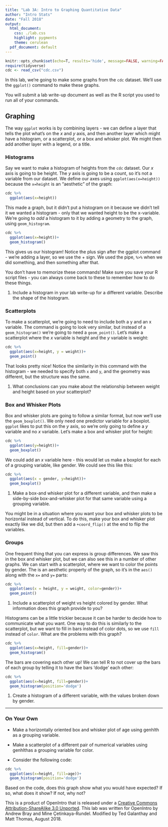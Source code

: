```yaml
---
title: "Lab 3A: Intro to Graphing Quantitative Data"
author: "Intro Stats"
date: "Fall 2018"
output:
  html_document:
    css: ./lab.css
    highlight: pygments
    theme: cerulean
  pdf_document: default
---
```


```r
knitr::opts_chunk$set(echo=T, results='hide', message=FALSE, warning=FALSE, eval=FALSE)
require(tidyverse)
cdc <- read_csv("cdc.csv")
```

In this lab, we're going to make some graphs from the `cdc` dataset. We'll use the `ggplot()` command to make these graphs.

You will submit a lab write-up document as well as the R script you used to run all of your commands.

## Graphing

The way `ggplot` works is by combining layers - we can define a layer that tells the plot what's on the $x$ and $y$ axis, and then another layer which might have a histogram, or a scatterplot, or a box and whisker plot. We might then add another layer with a legend, or a title.

### Histograms

Say we want to make a histogram of heights from the `cdc` dataset. Our $x$ axis is going to be height. The $y$ axis is going to be a count, so it's not a variable from our dataset. We define our axes using `ggplot(aes(x=height))` because the `x=height` is an "aesthetic" of the graph:

```r
cdc %>% 
  ggplot(aes(x=height))
```

This made a graph, but it didn't put a histogram on it because we didn't tell it we wanted a histogram - only that we wanted height to be the x-variable. We're going to *add* a histogram to it by adding a geometry to the graph, using `geom_histogram`.

```r
cdc %>% 
  ggplot(aes(x=height))+
  geom_histogram()
```

This gives us our histogram! Notice the plus sign after the ggplot command - we're adding a layer, so we use the + sign. We used the pipe, `%>%` when we did something, and then something after that.

You don't have to memorize these commands! Make sure you save your R script files - you can always come back to these to remember how to do these things.

1. Include a histogram in your lab write-up for a different variable. Describe the shape of the histogram.

### Scatterplots

To make a scatterplot, we're going to need to include both a y and an x variable. The command is going to look very similar, but instead of a `geom_histogram()` we're going to need a `geom_point()`. Let's make a scatterplot where the $x$ variable is height and the $y$ variable is weight:

```r
cdc %>% 
  ggplot(aes(x=height, y = weight))+
  geom_point()
```

That looks pretty nice! Notice the similarity in this command with the histogram - we needed to specify both `x` and `y`, and the geometry was different, but the structure was the same.

1. What conclusions can you make about the relationship between weight and height based on your scatterplot?

### Box and Whisker Plots

Box and whisker plots are going to follow a similar format, but now we'll use the `geom_boxplot()`. We only need one predictor variable for a boxplot. `ggplot` likes to put this on the $y$ axis, so we're only going to define a $y$ variable and no $x$ variable. Let's make a box and whisker plot for height:

```r
cdc %>% 
  ggplot(aes(y=height))+
  geom_boxplot()
```

We could add an $x$ variable here - this would let us make a boxplot for each of a grouping variable, like gender. We could see this like this:

```r
cdc %>% 
  ggplot(aes(x = gender, y=height))+
  geom_boxplot()
```

1. Make a box-and whisker plot for a different variable, and then make a side-by-side box-and-whisker plot for that same variable using a grouping variable.

You might be in a situation where you want your box and whisker plots to be horizontal instead of vertical. To do this, make your box and whisker plot exactly like we did, but then add a `+coord_flip()` at the end to flip the variables.

### Groups

One frequent thing that you can express is group differences. We saw this in the box and whisker plot, but we can also see this in a number of other graphs. We can start with a scatterplot, where we want to color the points by gender. The is an aesthetic property of the graph, so it's in the `aes()` along with the `x=` and `y=` parts:

```r
cdc %>% 
  ggplot(aes(x = height, y = weight, color=gender))+
  geom_point()
```

1. Include a scatterplot of weight vs height colored by gender. What information does this graph provide to you?

Histograms can be a little trickier because it can be harder to decide how to communicate what you want. One way to do this is similarly to the scatterplot, but we want to fill in bars instead of color dots, so we use `fill` instead of `color`. What are the problems with this graph?

```r
cdc %>% 
  ggplot(aes(x=height, fill=gender))+
  geom_histogram()
```

The bars are covering each other up! We can tell R to not cover up the bars of each group by telling it to have the bars 'dodge' each other:

```r
cdc %>% 
  ggplot(aes(x=height, fill=gender))+
  geom_histogram(position='dodge')
```

1. Create a histogram of a different variable, with the values broken down by gender.

* * *

### On Your Own

* Make a horizontally oriented box and whisker plot of age using genhlth as a grouping variable.

* Make a scatterplot of a different pair of numerical variables using genhlthas a grouping variable for color.

* Consider the following code:
```r
cdc %>% 
  ggplot(aes(x=height, fill=age))+
  geom_histogram(position='dodge')
```

Based on the code, does this graph show what you would have expected? If so, what does it show? If not, why not?

<div id="license">
This is a product of OpenIntro that is released under a [Creative Commons 
Attribution-ShareAlike 3.0 Unported](http://creativecommons.org/licenses/by-sa/3.0).
This lab was written for OpenIntro by Andrew Bray and Mine &Ccedil;etinkaya-Rundel. Modified by Ted Galanthay and Matt Thomas, August 2018.
</div>
